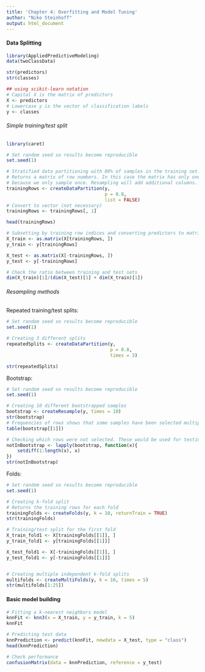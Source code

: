 ```yaml
---
title: 'Chapter 4: Overfitting and Model Tuning'
author: "Niko Steinhoff"
output: html_document
---
```


#### Data Splitting
```r
library(AppliedPredictiveModeling)
data(twoClassData)

str(predictors)
str(classes)

## using scikit-learn notation
# Capital X is the matrix of predictors
X <- predictors
# Lowercase y is the vector of classification labels
y <- classes

```

###### Simple training/test split
```r
library(caret)

# Set random seed so results become reproducible
set.seed(1)

# Stratified data partitioning with 80% of samples in the training set. 
# Returns a matrix of row numbers. In this case the matrix has only one column,
# because we only sample once. Resampling will add additional columns.
trainingRows <- createDataPartition(y,
                                    p = 0.8,
                                    list = FALSE)
# Convert to vector (not necessary)
trainingRows <- trainingRows[, 1]

head(trainingRows)

# Subsetting by training row indices and converting predictors to matrix.
X_train <- as.matrix(X[trainingRows, ])
y_train <- y[trainingRows]

X_test <- as.matrix(X[-trainingRows, ])
y_test <- y[-trainingRows]

# Check the ratio between training and test sets
dim(X_train)[1]/(dim(X_test)[1] + dim(X_train)[1])
```

###### Resampling methods
Repeated training/test splits:
```r
# Set random seed so results become reproducible
set.seed(1)

# Creating 3 different splits
repeatedSplits <- createDataPartition(y,
                                      p = 0.8,
                                      times = 3)

str(repeatedSplits)
```

Bootstrap:
```r
# Set random seed so results become reproducible
set.seed(1)

# Creating 10 different bootstrapped samples
bootstrap <- createResample(y, times = 10)
str(bootstrap)
# Frequencies of rows shows that some samples have been selected multiple times
table(bootstrap[[1]])

# Checking which rows were not selected. These would be used for testing.
notInBootstrap <- lapply(bootstrap, function(x){
    setdiff(1:length(x), x)
})
str(notInBootstrap)
```

Folds:
```r
# Set random seed so results become reproducible
set.seed(1)

# Creating k-fold split
# Returns the training rows for each fold
trainingFolds <- createFolds(y, k = 10, returnTrain = TRUE)
str(trainingFolds)

# Training/test split for the first fold
X_train_fold1 <- X[trainingFolds[[1]], ]
y_train_fold1 <- y[trainingFolds[[1]]]

X_test_fold1 <- X[-trainingFolds[[1]], ]
y_test_fold1 <- y[-trainingFolds[[1]]]


# Creating multiple independent k-fold splits
multifolds <- createMultiFolds(y, k = 10, times = 5)
str(multifolds[1:25])
```

#### Basic model building
```r
# Fitting a k-nearest neighbors model
knnFit <- knn3(x = X_train, y = y_train, k = 5)
knnFit

# Predicting test data
knnPrediction <- predict(knnFit, newdata = X_test, type = "class")
head(knnPrediction)

# Check performance
confusionMatrix(data = knnPrediction, reference = y_test)
```

